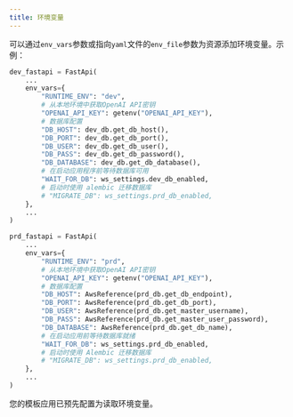 ```yaml
---
title: 环境变量
---
```

可以通过`env_vars`参数或指向`yaml`文件的`env_file`参数为资源添加环境变量。示例：

```python dev_resources.py
dev_fastapi = FastApi(
    ...
    env_vars={
        "RUNTIME_ENV": "dev",
        # 从本地环境中获取OpenAI API密钥
        "OPENAI_API_KEY": getenv("OPENAI_API_KEY"),
        # 数据库配置
        "DB_HOST": dev_db.get_db_host(),
        "DB_PORT": dev_db.get_db_port(),
        "DB_USER": dev_db.get_db_user(),
        "DB_PASS": dev_db.get_db_password(),
        "DB_DATABASE": dev_db.get_db_database(),
        # 在启动应用程序前等待数据库可用
        "WAIT_FOR_DB": ws_settings.dev_db_enabled,
        # 启动时使用 alembic 迁移数据库
        # "MIGRATE_DB": ws_settings.prd_db_enabled,
    },
    ...
)
```

```python prd_resources.py
prd_fastapi = FastApi(
    ...
    env_vars={
        "RUNTIME_ENV": "prd",
        # 从本地环境中获取OpenAI API密钥
        "OPENAI_API_KEY": getenv("OPENAI_API_KEY"),
        # 数据库配置
        "DB_HOST": AwsReference(prd_db.get_db_endpoint),
        "DB_PORT": AwsReference(prd_db.get_db_port),
        "DB_USER": AwsReference(prd_db.get_master_username),
        "DB_PASS": AwsReference(prd_db.get_master_user_password),
        "DB_DATABASE": AwsReference(prd_db.get_db_name),
        # 在启动应用前等待数据库就绪
        "WAIT_FOR_DB": ws_settings.prd_db_enabled,
        # 启动时使用 Alembic 迁移数据库
        # "MIGRATE_DB": ws_settings.prd_db_enabled,
    },
    ...
)
```

您的模板应用已预先配置为读取环境变量。